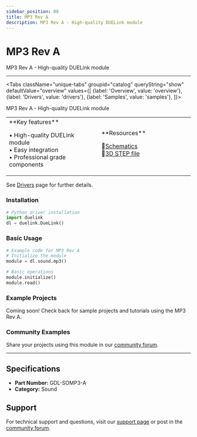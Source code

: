 ```yaml
---
sidebar_position: 88
title: MP3 Rev A
description: MP3 Rev A - High-quality DUELink module
---
```



# MP3 Rev A

<ProductImageSelector 
  partNumber="somp3-a"
  productName="MP3 Rev A"
/>

MP3 Rev A - High-quality DUELink module

---

<Tabs className="unique-tabs" groupid="catalog" queryString="show" defaultValue="overview"
  values={[
    {label: 'Overview', value: 'overview'},
    {label: 'Drivers', value: 'drivers'},
    {label: 'Samples', value: 'samples'},
  ]}>

<TabItem value="overview">

MP3 Rev A - High-quality DUELink module

<table><td width='50%'>
**Key features**

• High-quality DUELink module<br/>
• Easy integration<br/>
• Professional grade components<br/>

</td><td width='50%'>
**Resources**
 
📄[Schematics](/static/sch/somp3-a.pdf)<br/>
🔩[3D STEP file](/static/3d/SOMP3-A.step)<br/>

</td></table>

</TabItem>

<TabItem value="drivers">

See [Drivers](../../engine/drivers) page for further details.

### Installation

```python
# Python driver installation
import duelink
dl = duelink.DueLink()
```

### Basic Usage

```python
# Example code for MP3 Rev A
# Initialize the module
module = dl.sound.mp3()

# Basic operations
module.initialize()
module.read()
```

</TabItem>

<TabItem value="samples">

### Example Projects

Coming soon! Check back for sample projects and tutorials using the MP3 Rev A.

### Community Examples

Share your projects using this module in our [community forum](https://forums.ghielectronics.com).

</TabItem>

</Tabs>

---

## Specifications

- **Part Number:** GDL-SOMP3-A
- **Category:** Sound

## Support

For technical support and questions, visit our [support page](../../support) or post in the [community forum](https://forums.ghielectronics.com).
